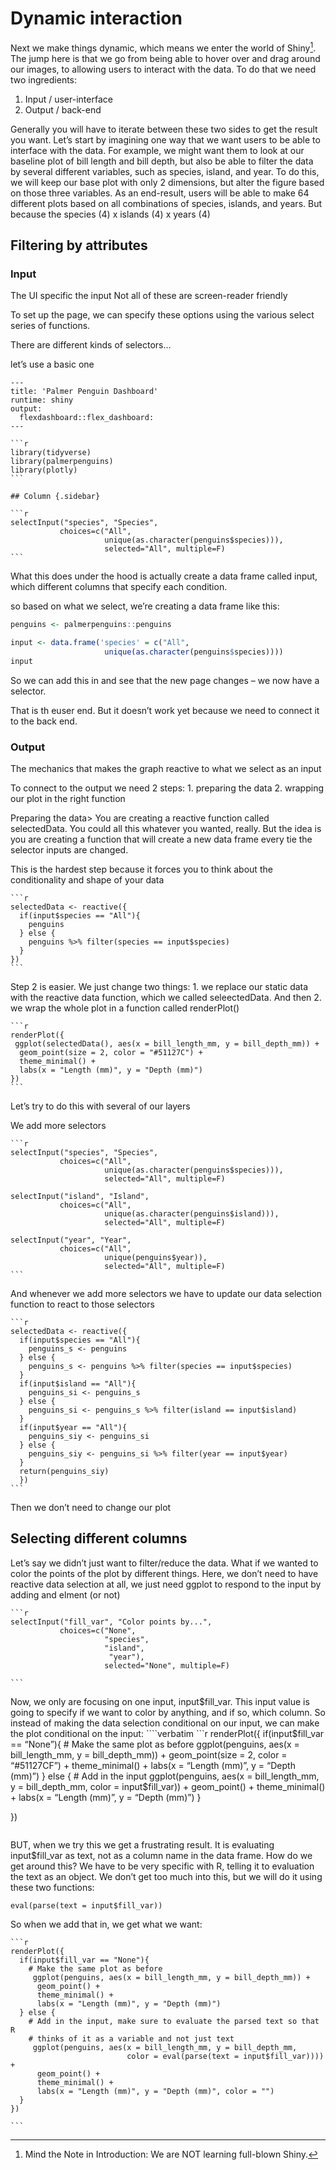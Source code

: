 # Dynamic interaction

Next we make things dynamic, which means we enter the world of Shiny^[Mind the Note in Introduction: We are NOT learning full-blown Shiny.]. The jump here is that we go from being able to hover over and drag around our images, to allowing users to interact with the data. To do that we need two ingredients: 

1. Input / user-interface 
2. Output / back-end

Generally you will have to iterate between these two sides to get the result you want. Let's start by imagining one way that we want users to be able to interface with the data. For example, we might want them to look at our baseline plot of bill length and bill depth, but also be able to filter the data by several different variables, such as species, island, and year. To do this, we will keep our base plot with only 2 dimensions, but alter the figure based on those three variables. As an end-result, users will be able to make 64 different plots based on all combinations of species, islands, and years. But because the 
species (4) x islands (4) x years (4)

## Filtering by attributes 
### Input 

The UI specific the input
Not all of these are screen-reader friendly

To set up the page, we can specify these options using the various select series of functions.

There are different kinds of selectors...

let's use a basic one

````verbatim
---
title: 'Palmer Penguin Dashboard'
runtime: shiny
output:
  flexdashboard::flex_dashboard:
---

```r
library(tidyverse)
library(palmerpenguins)
library(plotly)
```

## Column {.sidebar}

```r
selectInput("species", "Species", 
           choices=c("All", 
                     unique(as.character(penguins$species))),
                     selected="All", multiple=F)
```
````

What this does under the hood is actually create a data frame called input, which different columns that specify each condition.

so based on what we select, we're creating a data frame like this:
```r
penguins <- palmerpenguins::penguins
```


```r
input <- data.frame('species' = c("All", 
                     unique(as.character(penguins$species))))
input                     
```

So we can add this in and see that the new page changes -- we now have a selector. 

That is th euser end. But it doesn't work yet because we need to connect it to the back end.

### Output

The mechanics that makes the graph reactive to what we select as an input

To connect to the output we need 2 steps:
1. preparing the data
2. wrapping our plot in the right function

Preparing the data> You are creating a reactive function called selectedData. You could all this whatever you wanted, really. But the idea is you are creating a function that will create a new data frame every tie the selector inputs are changed. 

This is the hardest step because it forces you to think about the conditionality and shape of your data

````verbatim
```r
selectedData <- reactive({
  if(input$species == "All"){
    penguins
  } else {
    penguins %>% filter(species == input$species)
  }
})
```
````

Step 2 is easier. We just change two things: 1. we replace our static data with the reactive data function, which we called seleectedData. And then 2. we wrap the whole plot in a function called renderPlot()

````verbatim
```r
renderPlot({
 ggplot(selectedData(), aes(x = bill_length_mm, y = bill_depth_mm)) +
  geom_point(size = 2, color = "#51127C") +
  theme_minimal() +
  labs(x = "Length (mm)", y = "Depth (mm)")
}) 
```
````

Let's try to do this with several of our layers

We add more selectors
````verbatim
```r
selectInput("species", "Species", 
           choices=c("All", 
                     unique(as.character(penguins$species))),
                     selected="All", multiple=F)

selectInput("island", "Island", 
           choices=c("All", 
                     unique(as.character(penguins$island))),
                     selected="All", multiple=F)

selectInput("year", "Year", 
           choices=c("All", 
                     unique(penguins$year)),
                     selected="All", multiple=F)
```
````
And whenever we add more selectors we have to update our data selection function to react to those selectors

````verbatim
```r
selectedData <- reactive({
  if(input$species == "All"){
    penguins_s <- penguins
  } else {
    penguins_s <- penguins %>% filter(species == input$species)
  }
  if(input$island == "All"){
    penguins_si <- penguins_s
  } else {
    penguins_si <- penguins_s %>% filter(island == input$island)
  }
  if(input$year == "All"){
    penguins_siy <- penguins_si
  } else {
    penguins_siy <- penguins_si %>% filter(year == input$year)
  }
  return(penguins_siy)
  })
```
````
Then we don't need to change our plot

## Selecting different columns

Let's say we didn't just want to filter/reduce the data. What if we wanted to color the points of the plot by different things. Here, we don't need to have reactive data selection at all, we just need ggplot to respond to the input by adding and elment (or not)

````verbatim
```r
selectInput("fill_var", "Color points by...", 
           choices=c("None",
                     "species",
                     "island",
                      "year"),
                     selected="None", multiple=F)

```
````

Now, we only are focusing on one input, input$fill_var. This input value is going to specify if we want to color by anything, and if so, which column. So instead of making the data selection conditional on our input, we can make the plot conditional on the input: 
````verbatim
```r
renderPlot({
  if(input$fill_var == "None"){
    # Make the same plot as before
     ggplot(penguins, aes(x = bill_length_mm, y = bill_depth_mm)) +
      geom_point(size = 2, color = "#51127CF") +
      theme_minimal() +
      labs(x = "Length (mm)", y = "Depth (mm)")
  } else {
    # Add in the input
     ggplot(penguins, aes(x = bill_length_mm, y = bill_depth_mm, 
                          color = input$fill_var)) +
      geom_point() +
      theme_minimal() +
      labs(x = "Length (mm)", y = "Depth (mm)")
  }

}) 

```
````

BUT, when we try this we get a frustrating result. It is evaluating input$fill_var as text, not as a column name in the data frame. How do we get around this? We have to be very specific with R, telling it to evaluation the text as an object. We don't get too much into this, but we will do it using these two functions:

```
eval(parse(text = input$fill_var))
```

So when we add that in, we get what we want:

````verbatim
```r
renderPlot({
  if(input$fill_var == "None"){
    # Make the same plot as before
     ggplot(penguins, aes(x = bill_length_mm, y = bill_depth_mm)) +
      geom_point() +
      theme_minimal() +
      labs(x = "Length (mm)", y = "Depth (mm)")
  } else {
    # Add in the input, make sure to evaluate the parsed text so that R
    # thinks of it as a variable and not just text
     ggplot(penguins, aes(x = bill_length_mm, y = bill_depth_mm, 
                          color = eval(parse(text = input$fill_var)))) +
      geom_point() +
      theme_minimal() +
      labs(x = "Length (mm)", y = "Depth (mm)", color = "")
  }
}) 

```
````

